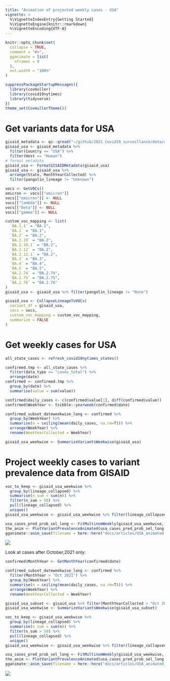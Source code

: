 ```yaml
---
title: "Animation of projected weekly cases - USA"
vignette: >
  %\VignetteIndexEntry{Getting Started}
  %\VignetteEngine{knitr::rmarkdown}
  %\VignetteEncoding{UTF-8}
---
```


```r
knitr::opts_chunk$set(
  collapse = TRUE,
  comment = "#>",
  gganimate = list(
    nframes = 0
  ),
  out.width = "100%"
)
```



```r
suppressPackageStartupMessages({
  library(covmuller)
  library(covid19nytimes)
  library(tidyverse)
})
theme_set(CovmullerTheme())
```

# Get variants data for USA

```r
gisaid_metadata <- qs::qread("~/github/2021_Covid19_surveillance/data/all_metadata/metadata_tsv_2022_10_29.qs")
gisaid_usa <- gisaid_metadata %>%
  filter(Country == "USA") %>%
  filter(Host == "Human")
# format metadata
gisaid_usa <- FormatGISAIDMetadata(gisaid_usa)
gisaid_usa <- gisaid_usa %>%
  arrange(State, MonthYearCollected) %>%
  filter(pangolin_lineage != "Unknown")

vocs <- GetVOCs()
omicron <- vocs[["omicron"]]
vocs[["omicron"]] <- NULL
vocs[["lambda"]] <- NULL
vocs[["beta"]] <- NULL
vocs[["gamma"]] <- NULL

custom_voc_mapping <- list(
  `BA.1.1` = "BA.1", 
  `BA.1` = "BA.1",
  `BA.2` = "BA.2",
  `BA.2.10` = "BA.2",
  `BA.2.10.1` = "BA.2",
  `BA.2.12` = "BA.2",
  `BA.2.12.1` = "BA.2",
  `BA.3` = "BA.3",
  `BA.4` = "BA.4",
  `BA.5` = "BA.5",
  `BA.2.74` = "BA.2.74",
  `BA.2.75` = "BA.2.75",
  `BA.2.76` = "BA.2.76"
)
gisaid_usa <- gisaid_usa %>% filter(pangolin_lineage != "None")

gisaid_usa <- CollapseLineageToVOCs(
  variant_df = gisaid_usa,
  vocs = vocs,
  custom_voc_mapping = custom_voc_mapping,
  summarize = FALSE
)
```

# Get weekly cases for USA

```r

all_state_cases <- refresh_covid19nytimes_states()

confirmed.tmp <- all_state_cases %>%
  filter(data_type == "cases_total") %>%
  arrange(date)
confirmed <- confirmed.tmp %>%
  group_by(date) %>%
  summarise(value = sum(value))

confirmed$daily_cases <- c(confirmed$value[1], diff(confirmed$value))
confirmed$WeekYear <- tsibble::yearweek(confirmed$date)

confirmed_subset_dateweekwise_long <- confirmed %>%
  group_by(WeekYear) %>%
  summarise(n = ceiling(mean(daily_cases, na.rm=T))) %>%
  arrange(WeekYear) %>%
  rename(WeekYearCollected = WeekYear)

gisaid_usa_weekwise <- SummarizeVariantsWeekwise(gisaid_usa)
```


# Project weekly cases to variant prevalence data from GISAID

```r
voc_to_keep <- gisaid_usa_weekwise %>%
  group_by(lineage_collapsed) %>%
  summarise(n_sum = sum(n)) %>%
  filter(n_sum > 50) %>%
  pull(lineage_collapsed) %>%
  unique()
gisaid_usa_weekwise <- gisaid_usa_weekwise %>% filter(lineage_collapsed %in% voc_to_keep)

usa_cases_pred_prob_sel_long <- FitMultinomWeekly(gisaid_usa_weekwise, confirmed_subset_dateweekwise_long)
the_anim <- PlotVariantPrevalenceAnimated(usa_cases_pred_prob_sel_long, title = "Estimated cases (weekly average) in the USA by variant", caption = "**Source: gisaid.org and covid19nytimes<br>**", date_breaks = "28 days")
gganimate::anim_save(filename = here::here("docs/articles/USA_animated.gif"), animation = the_anim)
```

![](USA_animated.gif)

Look at cases after October,2021 only:

```r

confirmed$MonthYear <- GetMonthYear(confirmed$date)

confirmed_subset_dateweekwise_long <- confirmed %>%
  filter(MonthYear > "Oct 2021") %>%
  group_by(WeekYear) %>%
  summarise(n = ceiling(mean(daily_cases, na.rm=T))) %>%
  arrange(WeekYear) %>%
  rename(WeekYearCollected = WeekYear)

gisaid_usa_subset <- gisaid_usa %>% filter(MonthYearCollected > "Oct 2021")
gisaid_usa_weekwise <- SummarizeVariantsWeekwise(gisaid_usa_subset)

voc_to_keep <- gisaid_usa_weekwise %>%
  group_by(lineage_collapsed) %>%
  summarise(n_sum = sum(n)) %>%
  filter(n_sum > 50) %>%
  pull(lineage_collapsed) %>%
  unique()
gisaid_usa_weekwise <- gisaid_usa_weekwise %>% filter(lineage_collapsed %in% voc_to_keep)

usa_cases_pred_prob_sel_long <- FitMultinomWeekly(gisaid_usa_weekwise, confirmed_subset_dateweekwise_long)
the_anim <- PlotVariantPrevalenceAnimated(usa_cases_pred_prob_sel_long, title = "Estimated cases (weekly average) in the USA by variant", caption = "**Source: gisaid.org and covid19nytimes<br>**")
gganimate::anim_save(filename = here::here("docs/articles/USA_animated_2021.gif"), animation = the_anim)
```

![](USA_animated_2021.gif)
